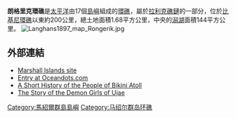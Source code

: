 {{Infobox islands
| name             = 朗格里克環礁
| image name       = Rongerik Atoll.png
| image size       = 250px
| image caption    =
| locator map      = {{Location map|Marshall islands|lat=11.3|long=167.2}}
| map_custom = yes
| location         = [[太平洋|太平洋]]北部
| coordinates      = {{coord|11|20|N|167|27|E|display=inline}}
| country          = {{MHL}}
| archipelago      = [[拉利克礁鏈|拉利克礁鏈]]
| total islands    = 22
| area             = 1.68平方公里
| elevation_m      = 3
| population       = 0
}}
{{Infobox country
| time_zone = MHT
| utc_offset = +12
}}
'''朗格里克環礁'''是[[太平洋|太平洋]]由17個[[島嶼|島嶼]]組成的[[環礁|環礁]]，屬於[[拉利克礁鏈|拉利克礁鏈]]的一部分，位於[[比基尼環礁|比基尼環礁]]以東約200公里，總土地面積1.68平方公里，中央的[[潟湖|潟湖]]面積144平方公里。
[[File:Langhans1897_map_Rongerik.jpg|thumb]]

== 外部連結 ==
* [http://marshall.csu.edu.au/Marshalls/html/atolls/rongrik.html Marshall Islands site] {{Wayback|url=http://marshall.csu.edu.au/Marshalls/html/atolls/rongrik.html |date=20160303175636 }}
* [http://www.oceandots.com/pacific/marshall/rongerik.php Entry at Oceandots.com] {{Wayback|url=http://www.oceandots.com/pacific/marshall/rongerik.php |date=20101223043232 }}
* [http://www.bikiniatoll.com/ A Short History of the People of Bikini Atoll] {{Wayback|url=http://www.bikiniatoll.com/ |date=20101223042549 }}
* [https://web.archive.org/web/20100712120435/http://www.spiritoftrees.org/folktales/lolin/demon_girls_of_ujae.html The Story of the Demon Girls of Ujae]

{{Marshalls-stub}}

{{Marshall Islands}}

[[Category:馬紹爾群島島嶼|Category:馬紹爾群島島嶼]]
[[Category:马绍尔群岛环礁|Category:马绍尔群岛环礁]]